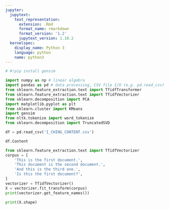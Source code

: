 ```yaml
---
jupyter:
  jupytext:
    text_representation:
      extension: .Rmd
      format_name: rmarkdown
      format_version: '1.2'
      jupytext_version: 1.10.2
  kernelspec:
    display_name: Python 3
    language: python
    name: python3
---
```


```python
# #!pip install gensim
```

```python
import numpy as np # linear algebra
import pandas as pd # data processing, CSV file I/O (e.g. pd.read_csv)
from sklearn.feature_extraction.text import TfidfTransformer
from sklearn.feature_extraction.text import TfidfVectorizer
from sklearn.decomposition import PCA
import matplotlib.pyplot as plt
from sklearn.cluster import KMeans
import gensim 
from nltk.tokenize import word_tokenize
from sklearn.decomposition import TruncatedSVD
```

```python
df = pd.read_csv('I_CHING_CONTENT.csv')
```

```python
df.Content
```

```python
from sklearn.feature_extraction.text import TfidfVectorizer
corpus = [
    'This is the first document.',
    'This document is the second document.',
    'And this is the third one.',
    'Is this the first document?',
]
vectorizer = TfidfVectorizer()
X = vectorizer.fit_transform(corpus)
print(vectorizer.get_feature_names())

print(X.shape)
```

```python

```

